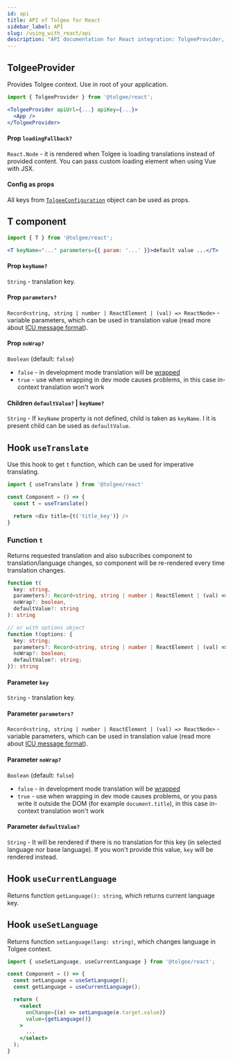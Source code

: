 ```yaml
---
id: api
title: API of Tolgee for React
sidebar_label: API
slug: /using_with_react/api
description: "API documentation for React integration: TolgeeProvider​, T-component and different hooks ( useCurrentLanguage, useSetLanguage, useTranslate)."
---
```


## TolgeeProvider

Provides Tolgee context. Use in root of your application.

```jsx
import { TolgeeProvider } from '@tolgee/react';

<TolgeeProvider apiUrl={...} apiKey={...}>
  <App />
</TolgeeProvider>
```

#### Prop `loadingFallback?` 
`React.Node` - it is rendered when Tolgee is loading translations instead of provided content.
You can pass custom loading element when using Vue with JSX.

#### Config as props
All keys from [`TolgeeConfiguration`](../configuration) object can be used as props.



## T component
```jsx
import { T } from '@tolgee/react';

<T keyName="..." parameters={{ param: '...' }}>default value ...</T>
```

#### Prop `keyName?`
`String` - translation key.

#### Prop `parameters?`
`Record<string, string | number | ReactElement | (val) => ReactNode>` - variable parameters, which can be used in translation value 
(read more about [ICU message format](/platform/icu_message_format)).

#### Prop `noWrap?`
`Boolean` (default: `false`)
 - `false` - in development mode translation will be [wrapped](../wrapping)
 - `true` - use when wrapping in dev mode causes problems, in this case in-context translation won't work

#### Children `defaultValue?` | `keyName?`
`String` - If `keyName` property is not defined, child is taken as `keyName`. I it is present child can be used as `defaultValue`.

## Hook `useTranslate`

Use this hook to get `t` function, which can be used for imperative translating.

```js
import { useTranslate } from '@tolgee/react'

const Component = () => {
  const t = useTranslate()

  return <div title={t('title_key')} />
}
```

### Function `t`

Returns requested translation and also subscribes component to translation/language changes, 
so component will be re-rendered every time translation changes.

```ts
function t(
  key: string, 
  parameters?: Record<string, string | number | ReactElement | (val) => ReactNode>,
  noWrap?: boolean,
  defaultValue?: string
): string

// or with options object
function t(options: {
  key: string;
  parameters?: Record<string, string | number | ReactElement | (val) => ReactNode>;
  noWrap?: boolean;
  defaultValue?: string;
}): string
```

#### Parameter `key`
`String` - translation key.

#### Parameter `parameters?`
`Record<string, string | number | ReactElement | (val) => ReactNode>` - variable parameters, which can be used in translation value 
(read more about [ICU message format](/platform/icu_message_format)).

#### Parameter `noWrap?`
`Boolean` (default: `false`)
 - `false` - in development mode translation will be [wrapped](../wrapping)
 - `true` - use when wrapping in dev mode causes problems, or you pass write it outside the DOM 
    (for example `document.title`), in this case in-context translation won't work

#### Parameter `defaultValue?`
`String` - It will be rendered if there is no translation for this key (in selected language nor base language).
If you won't provide this value, `key` will be rendered instead.

## Hook `useCurrentLanguage`

Returns function `getLanguage(): string`, which returns current language key.


## Hook `useSetLanguage`

Returns function `setLanguage(lang: string)`, which changes language in Tolgee context.


```jsx title="useCurrentLanguage & useSetLanguage"
import { useSetLanguage, useCurrentLanguage } from '@tolgee/react';

const Component = () => {
  const setLanguage = useSetLanguage();
  const getLanguage = useCurrentLanguage();

  return (
    <select
      onChange={(e) => setLanguage(e.target.value)}
      value={getLanguage()}
    >
      ...      
    </select>
  );
}
```



